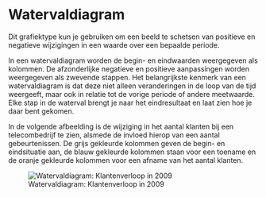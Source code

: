 # Watervaldiagram {#charttype_waterfall}

Dit grafiektype kun je gebruiken om een beeld te schetsen van positieve en negatieve wijzigingen in een waarde over een bepaalde periode.

In een watervaldiagram worden de begin- en eindwaarden weergegeven als kolommen. De afzonderlijke negatieve en positieve aanpassingen worden weergegeven als zwevende stappen. Het belangrijkste kenmerk van een watervaldiagram is dat deze niet alleen veranderingen in de loop van de tijd weergeeft, maar ook in relatie tot de vorige periode of andere meetwaarde. Elke stap in de waterval brengt je naar het eindresultaat en laat zien hoe je daar bent gekomen.

In de volgende afbeelding is de wijziging in het aantal klanten bij een telecombedrijf te zien, alsmede de invloed hierop van een aantal gebeurtenissen. De grijs gekleurde kolommen geven de begin- en eindsituatie aan, de blauw gekleurde kolommen staan voor een toename en de oranje gekleurde kolommen voor een afname van het aantal klanten.

![Watervaldiagram: Klantenverloop in 2009](images/waterfall_result.png) 

